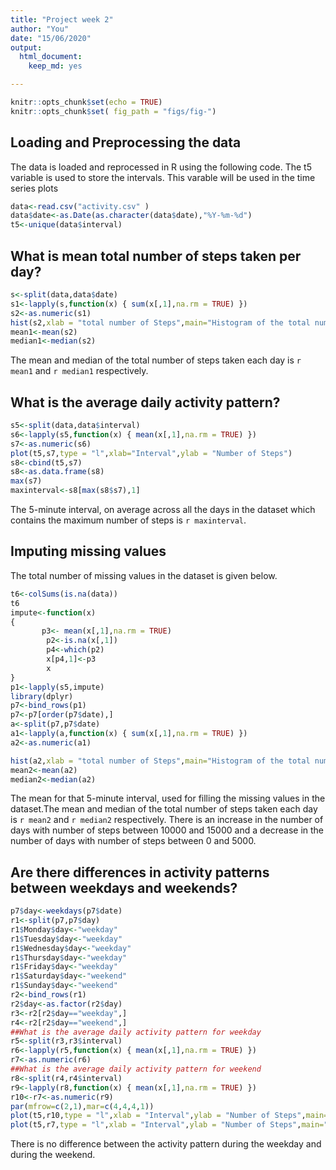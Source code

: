 ---
title: "Project week 2"
author: "You"
date: "15/06/2020"
output: 
  html_document: 
    keep_md: yes

---

```{r setup, include=FALSE}
knitr::opts_chunk$set(echo = TRUE)
knitr::opts_chunk$set( fig_path = "figs/fig-")

```

## Loading and Preprocessing the data
  
  The data is loaded and reprocessed in R using the following code. The t5 
variable is used to store the intervals. This varable will be used in the time
series plots
  
```{r}
data<-read.csv("activity.csv" )
data$date<-as.Date(as.character(data$date),"%Y-%m-%d")
t5<-unique(data$interval)
```

## What is mean total number of steps taken per day?


```{r hist1}
s<-split(data,data$date)
s1<-lapply(s,function(x) { sum(x[,1],na.rm = TRUE) })
s2<-as.numeric(s1)
hist(s2,xlab = "total number of Steps",main="Histogram of the total number of steps taken each day")
mean1<-mean(s2)
median1<-median(s2)
```

The mean and median of the total number of steps taken each day is `r mean1` and
`r median1` respectively.

## What is the average daily activity pattern?

```{r timeseriesplot}
s5<-split(data,data$interval)
s6<-lapply(s5,function(x) { mean(x[,1],na.rm = TRUE) })
s7<-as.numeric(s6)
plot(t5,s7,type = "l",xlab="Interval",ylab = "Number of Steps")
s8<-cbind(t5,s7)
s8<-as.data.frame(s8)
max(s7)
maxinterval<-s8[max(s8$s7),1]
```
The 5-minute interval, on average across all the days in the dataset which
contains the maximum number of steps is `r maxinterval`.

## Imputing missing values

The total number of missing values in the dataset is given below.
```{r, message=FALSE}
t6<-colSums(is.na(data)) 
t6
impute<-function(x)
{
       p3<- mean(x[,1],na.rm = TRUE) 
        p2<-is.na(x[,1])
        p4<-which(p2)
        x[p4,1]<-p3
        x
}
p1<-lapply(s5,impute)
library(dplyr)
p7<-bind_rows(p1)
p7<-p7[order(p7$date),]
a<-split(p7,p7$date)
a1<-lapply(a,function(x) { sum(x[,1],na.rm = TRUE) })
a2<-as.numeric(a1)
```

```{r hist2}
hist(a2,xlab = "total number of Steps",main="Histogram of the total number of steps taken each day")
mean2<-mean(a2)
median2<-median(a2)
```
The mean for that 5-minute interval, used for filling the missing values in the dataset.The mean and median of the total number of steps taken each day is 
`r mean2` and `r median2` respectively. 
There is an increase in the number of days with number of steps between 10000
and 15000 and a decrease in the number of days with number of steps between 0
and 5000.

## Are there differences in activity patterns between weekdays and weekends?

```{r plotweekdayandweekends}
p7$day<-weekdays(p7$date)
r1<-split(p7,p7$day)
r1$Monday$day<-"weekday"
r1$Tuesday$day<-"weekday"
r1$Wednesday$day<-"weekday"
r1$Thursday$day<-"weekday"
r1$Friday$day<-"weekday"
r1$Saturday$day<-"weekend"
r1$Sunday$day<-"weekend"
r2<-bind_rows(r1)
r2$day<-as.factor(r2$day)       
r3<-r2[r2$day=="weekday",]
r4<-r2[r2$day=="weekend",]
##What is the average daily activity pattern for weekday
r5<-split(r3,r3$interval)
r6<-lapply(r5,function(x) { mean(x[,1],na.rm = TRUE) })
r7<-as.numeric(r6)
##What is the average daily activity pattern for weekend
r8<-split(r4,r4$interval)
r9<-lapply(r8,function(x) { mean(x[,1],na.rm = TRUE) })
r10<-r7<-as.numeric(r9)
par(mfrow=c(2,1),mar=c(4,4,4,1))
plot(t5,r10,type = "l",xlab = "Interval",ylab = "Number of Steps",main="weekend")
plot(t5,r7,type = "l",xlab = "Interval",ylab = "Number of Steps",main="weekday")
```

There is no difference between the activity pattern during the weekday and 
during the weekend.